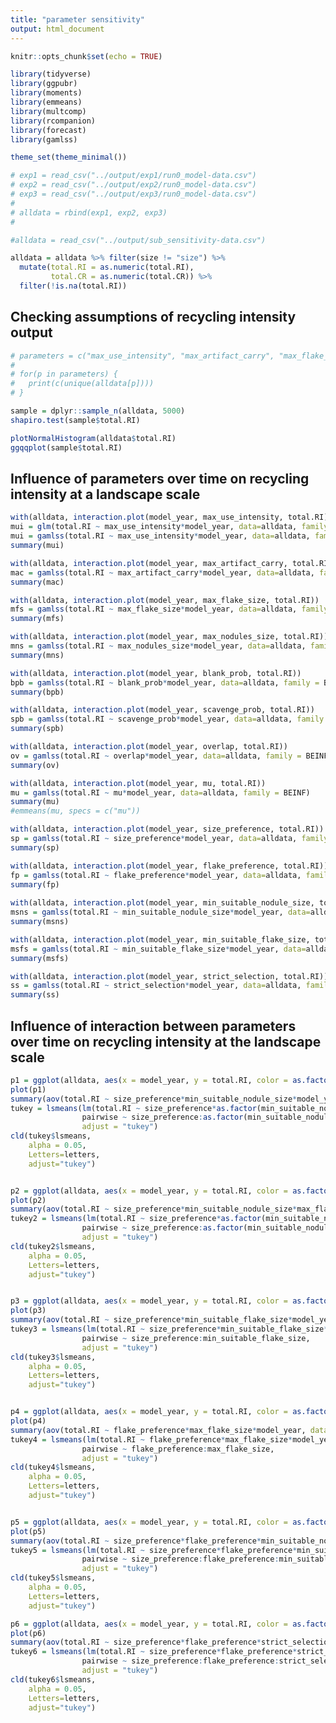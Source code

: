 ```yaml
---
title: "parameter sensitivity"
output: html_document
---
```


```r
knitr::opts_chunk$set(echo = TRUE)

library(tidyverse)
library(ggpubr)
library(moments)
library(emmeans)
library(multcomp)
library(rcompanion)
library(forecast)
library(gamlss)

theme_set(theme_minimal())

# exp1 = read_csv("../output/exp1/run0_model-data.csv")
# exp2 = read_csv("../output/exp2/run0_model-data.csv")
# exp3 = read_csv("../output/exp3/run0_model-data.csv")
# 
# alldata = rbind(exp1, exp2, exp3)
# 

#alldata = read_csv("../output/sub_sensitivity-data.csv")

alldata = alldata %>% filter(size != "size") %>%
  mutate(total.RI = as.numeric(total.RI), 
         total.CR = as.numeric(total.CR)) %>%
  filter(!is.na(total.RI)) 


```

## Checking assumptions of recycling intensity output
```r

# parameters = c("max_use_intensity", "max_artifact_carry", "max_flake_size","max_nodules_size", "blank_prob", "scavenge_prob", "overlap","mu", "size_preference", "flake_preference","min_suitable_flake_size", "strict_selection")
# 
# for(p in parameters) {
#   print(c(unique(alldata[p])))
# }

sample = dplyr::sample_n(alldata, 5000)
shapiro.test(sample$total.RI)

plotNormalHistogram(alldata$total.RI)
ggqqplot(sample$total.RI)

```



## Influence of parameters over time on recycling intensity at a landscape scale

```r

with(alldata, interaction.plot(model_year, max_use_intensity, total.RI))
mui = glm(total.RI ~ max_use_intensity*model_year, data=alldata, family = "quasibinomial")
mui = gamlss(total.RI ~ max_use_intensity*model_year, data=alldata, family = BEINF)
summary(mui)

with(alldata, interaction.plot(model_year, max_artifact_carry, total.RI, type="l"))
mac = gamlss(total.RI ~ max_artifact_carry*model_year, data=alldata, family = BEINF)
summary(mac)

with(alldata, interaction.plot(model_year, max_flake_size, total.RI))
mfs = gamlss(total.RI ~ max_flake_size*model_year, data=alldata, family = BEINF)
summary(mfs)

with(alldata, interaction.plot(model_year, max_nodules_size, total.RI))
mns = gamlss(total.RI ~ max_nodules_size*model_year, data=alldata, family = BEINF)
summary(mns)

with(alldata, interaction.plot(model_year, blank_prob, total.RI))
bpb = gamlss(total.RI ~ blank_prob*model_year, data=alldata, family = BEINF)
summary(bpb)

with(alldata, interaction.plot(model_year, scavenge_prob, total.RI))
spb = gamlss(total.RI ~ scavenge_prob*model_year, data=alldata, family = BEINF)
summary(spb)

with(alldata, interaction.plot(model_year, overlap, total.RI)) 
ov = gamlss(total.RI ~ overlap*model_year, data=alldata, family = BEINF)
summary(ov)

with(alldata, interaction.plot(model_year, mu, total.RI))
mu = gamlss(total.RI ~ mu*model_year, data=alldata, family = BEINF)
summary(mu)
#emmeans(mu, specs = c("mu"))

with(alldata, interaction.plot(model_year, size_preference, total.RI))
sp = gamlss(total.RI ~ size_preference*model_year, data=alldata, family = BEINF)
summary(sp)

with(alldata, interaction.plot(model_year, flake_preference, total.RI))
fp = gamlss(total.RI ~ flake_preference*model_year, data=alldata, family = BEINF)
summary(fp)
 
with(alldata, interaction.plot(model_year, min_suitable_nodule_size, total.RI))
msns = gamlss(total.RI ~ min_suitable_nodule_size*model_year, data=alldata, family = BEINF)
summary(msns)

with(alldata, interaction.plot(model_year, min_suitable_flake_size, total.RI))
msfs = gamlss(total.RI ~ min_suitable_flake_size*model_year, data=alldata, family = BEINF)
summary(msfs)

with(alldata, interaction.plot(model_year, strict_selection, total.RI))
ss = gamlss(total.RI ~ strict_selection*model_year, data=alldata, family = BEINF)
summary(ss)

```

## Influence of interaction between parameters over time on recycling intensity at the landscape scale
```r


p1 = ggplot(alldata, aes(x = model_year, y = total.RI, color = as.factor(min_suitable_nodule_size))) + facet_grid(~size_preference, labeller=label_both) + geom_smooth(se=F)
plot(p1)
summary(aov(total.RI ~ size_preference*min_suitable_nodule_size*model_year, data=alldata))
tukey = lsmeans(lm(total.RI ~ size_preference*as.factor(min_suitable_nodule_size)*model_year, data=alldata), 
                pairwise ~ size_preference:as.factor(min_suitable_nodule_size), 
                adjust = "tukey")
cld(tukey$lsmeans, 
    alpha = 0.05, 
    Letters=letters, 
    adjust="tukey")


p2 = ggplot(alldata, aes(x = model_year, y = total.RI, color = as.factor(min_suitable_nodule_size))) + facet_grid(max_flake_size~size_preference, labeller=label_both) + geom_smooth(se=F)
plot(p2)
summary(aov(total.RI ~ size_preference*min_suitable_nodule_size*max_flake_size*model_year, data=alldata))
tukey2 = lsmeans(lm(total.RI ~ size_preference*as.factor(min_suitable_nodule_size)*as.factor(max_flake_size)*model_year, data=alldata), 
                pairwise ~ size_preference:as.factor(min_suitable_nodule_size):as.factor(max_flake_size), 
                adjust = "tukey")
cld(tukey2$lsmeans, 
    alpha = 0.05, 
    Letters=letters, 
    adjust="tukey")


p3 = ggplot(alldata, aes(x = model_year, y = total.RI, color = as.factor(min_suitable_flake_size))) + facet_grid(~size_preference, labeller=label_both) + geom_smooth(se=F)
plot(p3)
summary(aov(total.RI ~ size_preference*min_suitable_flake_size*model_year, data=alldata))
tukey3 = lsmeans(lm(total.RI ~ size_preference*min_suitable_flake_size*model_year, data=alldata), 
                pairwise ~ size_preference:min_suitable_flake_size, 
                adjust = "tukey")
cld(tukey3$lsmeans, 
    alpha = 0.05, 
    Letters=letters, 
    adjust="tukey")


p4 = ggplot(alldata, aes(x = model_year, y = total.RI, color = as.factor(max_flake_size))) + facet_grid(~flake_preference, labeller=label_both) + geom_smooth(se=F)
plot(p4)
summary(aov(total.RI ~ flake_preference*max_flake_size*model_year, data=alldata))
tukey4 = lsmeans(lm(total.RI ~ flake_preference*max_flake_size*model_year, data=alldata), 
                pairwise ~ flake_preference:max_flake_size, 
                adjust = "tukey")
cld(tukey4$lsmeans, 
    alpha = 0.05, 
    Letters=letters, 
    adjust="tukey")


p5 = ggplot(alldata, aes(x = model_year, y = total.RI, color = as.factor(min_suitable_nodule_size))) + facet_grid(size_preference~flake_preference, labeller=label_both) + geom_smooth(se=F)
plot(p5)
summary(aov(total.RI ~ size_preference*flake_preference*min_suitable_nodule_size*model_year, data=alldata))
tukey5 = lsmeans(lm(total.RI ~ size_preference*flake_preference*min_suitable_nodule_size*model_year, data=alldata), 
                pairwise ~ size_preference:flake_preference:min_suitable_nodule_size, 
                adjust = "tukey")
cld(tukey5$lsmeans, 
    alpha = 0.05, 
    Letters=letters, 
    adjust="tukey")

p6 = ggplot(alldata, aes(x = model_year, y = total.RI, color = as.factor(strict_selection))) + facet_grid(size_preference~flake_preference, labeller=label_both) + geom_smooth(se=F)
plot(p6)
summary(aov(total.RI ~ size_preference*flake_preference*strict_selection*model_year, data=alldata))
tukey6 = lsmeans(lm(total.RI ~ size_preference*flake_preference*strict_selection*model_year, data=alldata), 
                pairwise ~ size_preference:flake_preference:strict_selection, 
                adjust = "tukey")
cld(tukey6$lsmeans, 
    alpha = 0.05, 
    Letters=letters, 
    adjust="tukey")

```
